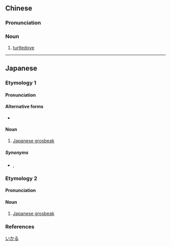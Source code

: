 {{also|斑鸠}}
==Chinese==
{{zh-forms|s=斑鸠}}

===Pronunciation===
{{zh-pron
|m=bānjiū
|mn=pan-kah/pan-khiu
|cat=n
}}

===Noun===
{{zh-noun}}

# [[turtledove]]

----

==Japanese==
{{wikipedia|lang=ja}}

===Etymology 1===
{{ja-kanjitab|yomi=irr|sort=いかる}}

====Pronunciation====
{{ja-pron|yomi=irr|いかる|acc=0|acc_ref=DJR}}

====Alternative forms====
* {{l|ja|鵤}}

====Noun====
{{ja-noun|いかる|イカル}}

# [[Japanese grosbeak]]

=====Synonyms=====
* {{ja-r|豆回し|まめまわし}}, {{ja-r|豆甘|まめうまし}}

===Etymology 2===
{{ja-kanjitab|yomi=irr|sort=いかるが}}

====Pronunciation====
{{ja-pron|yomi=irr|いかるが}}

====Noun====
{{ja-noun|いかるが}}

# [[Japanese grosbeak]]

===References===
<references/>

[[Category:ja:True finches|いかる]]